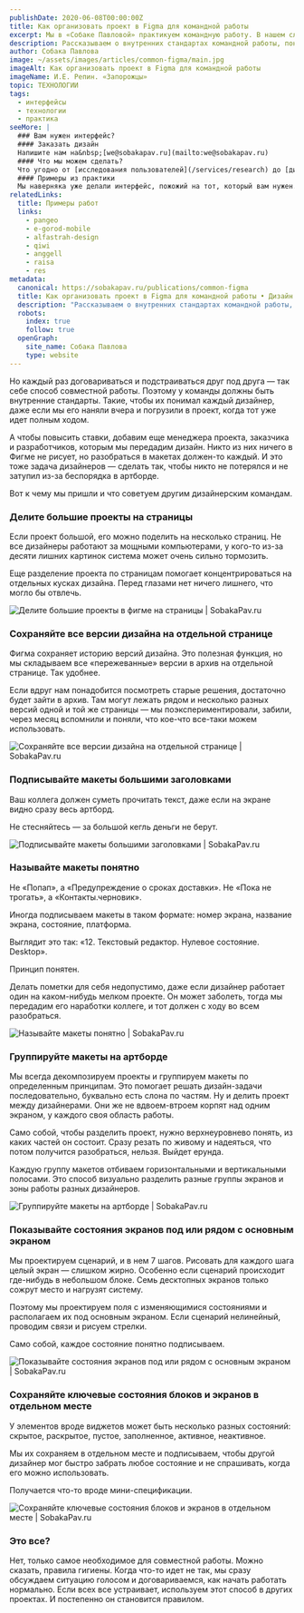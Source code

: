 ```yaml
---
publishDate: 2020-06-08T00:00:00Z
title: Как организовать проект в Figma для командной работы
excerpt: Мы в «Собаке Павловой» практикуем командную работу. В нашем случае это означает, что дизайнеры совместно работают над проектом в едином артборде в Фигме. Иногда одновременно, иногда — нет. Понятно, что два дизайнера между собой всегда как-нибудь смогут договориться. А три? Ну, смогут кое-как. Притрутся, в конце концов.
description: Рассказываем о внутренних стандартах командной работы, понятных всем от дизайнера до заказчика
author: Собака Павлова
image: ~/assets/images/articles/common-figma/main.jpg
imageAlt: Как организовать проект в Figma для командной работы
imageName: И.Е. Репин. «Запорожцы»
topic: ТЕХНОЛОГИИ
tags:
  - интерфейсы
  - технологии
  - практика
seeMore: |
  ### Вам нужен интерфейс?
  #### Заказать дизайн
  Напишите нам на&nbsp;[we@sobakapav.ru](mailto:we@sobakapav.ru)
  #### Что мы можем сделать?
  Что угодно от [исследования пользователей](/services/research) до [дизайна интерфейса под ключ](/services/ux-design). 
  #### Примеры из практики
  Мы наверняка уже делали интерфейс, пожожий на тот, который вам нужен. [Проверьте](https://sobakapav.ru/portfolio).
relatedLinks:
  title: Примеры работ
  links:
    - pangeo
    - e-gorod-mobile
    - alfastrah-design
    - qiwi
    - anggell
    - raisa
    - res
metadata:
  canonical: https://sobakapav.ru/publications/common-figma
  title: Как организовать проект в Figma для командной работы • Дизайн интерфейсов
  description: "Рассказываем о внутренних стандартах командной работы, понятных всем от дизайнера интерфейсов до заказчика"
  robots:
    index: true
    follow: true
  openGraph:
    site_name: Собака Павлова
    type: website
---
```



Но каждый раз договариваться и подстраиваться друг под друга — так себе способ совместной работы. Поэтому у команды должны быть внутренние стандарты. Такие, чтобы их понимал каждый дизайнер, даже если мы его наняли вчера и погрузили в проект, когда тот уже идет полным ходом.

А чтобы повысить ставки, добавим еще менеджера проекта, заказчика и разработчиков, которым мы передадим дизайн. Никто из них ничего в Фигме не рисует, но разобраться в макетах должен-то каждый. И это тоже задача дизайнеров — сделать так, чтобы никто не потерялся и не затупил из-за беспорядка в артборде.

Вот к чему мы пришли и что советуем другим дизайнерским командам.

### Делите большие проекты на страницы

Если проект большой, его можно поделить на несколько страниц. Не все дизайнеры работают за мощными компьютерами, у кого-то из-за десяти лишних картинок система может очень сильно тормозить.

Еще разделение проекта по страницам помогает концентрироваться на отдельных кусках дизайна. Перед глазами нет ничего лишнего, что могло бы отвлечь.

![Делите большие проекты в фигме на страницы | SobakaPav.ru](~/assets/images/articles/common-figma/1.png)

### Сохраняйте все версии дизайна на отдельной странице

Фигма сохраняет историю версий дизайна. Это полезная функция, но мы складываем все «пережеванные» версии в архив на отдельной странице. Так удобнее.

Если вдруг нам понадобится посмотреть старые решения, достаточно будет зайти в архив. Там могут лежать рядом и несколько разных версий одной и той же страницы — мы поэкспериментировали, забили, через месяц вспомнили и поняли, что кое-что все-таки можем использовать.

![Сохраняйте все версии дизайна на отдельной странице | SobakaPav.ru](~/assets/images/articles/common-figma/2.png)

### Подписывайте макеты большими заголовками

Ваш коллега должен суметь прочитать текст, даже если на экране видно сразу весь артборд.

Не стесняйтесь — за большой кегль деньги не берут.

![Подписывайте макеты большими заголовками | SobakaPav.ru](~/assets/images/articles/common-figma/3.png)

### Называйте макеты понятно

Не «Попап», а «Предупреждение о сроках доставки». Не «Пока не трогать», а «Контакты.черновик».

Иногда подписываем макеты в таком формате: номер экрана, название экрана, состояние, платформа.

Выглядит это так: «12. Текстовый редактор. Нулевое состояние. Desktop».

Принцип понятен.

Делать пометки для себя недопустимо, даже если дизайнер работает один на каком-нибудь мелком проекте. Он может заболеть, тогда мы передадим его наработки коллеге, и тот должен с ходу во всем разобраться.

![Называйте макеты понятно | SobakaPav.ru](~/assets/images/articles/common-figma/4.png)

### Группируйте макеты на артборде

Мы всегда декомпозируем проекты и группируем макеты по определенным принципам. Это помогает решать дизайн-задачи последовательно, буквально есть слона по частям. Ну и делить проект между дизайнерами. Они же не вдвоем-втроем корпят над одним экраном, у каждого своя область работы.

Само собой, чтобы разделить проект, нужно верхнеуровнево понять, из каких частей он состоит. Сразу резать по живому и надеяться, что потом получится разобраться, нельзя. Выйдет ерунда.

Каждую группу макетов отбиваем горизонтальными и вертикальными полосами. Это способ визуально разделить разные группы экранов и зоны работы разных дизайнеров.

![Группируйте макеты на артборде | SobakaPav.ru](~/assets/images/articles/common-figma/5.png)

### Показывайте состояния экранов под или рядом с основным экраном

Мы проектируем сценарий, и в нем 7 шагов. Рисовать для каждого шага целый экран — слишком жирно. Особенно если сценарий происходит где-нибудь в небольшом блоке. Семь десктопных экранов только сожрут место и нагрузят систему.

Поэтому мы проектируем поля с изменяющимися состояниями и располагаем их под основным экраном. Если сценарий нелинейный, проводим связи и рисуем стрелки.

Само собой, каждое состояние понятно подписываем.

![Показывайте состояния экранов под или рядом с основным экраном | SobakaPav.ru](~/assets/images/articles/common-figma/6.png)

### Сохраняйте ключевые состояния блоков и экранов в отдельном месте

У элементов вроде виджетов может быть несколько разных состояний: скрытое, раскрытое, пустое, заполненное, активное, неактивное.

Мы их сохраняем в отдельном месте и подписываем, чтобы другой дизайнер мог быстро забрать любое состояние и не спрашивать, когда его можно использовать.

Получается что-то вроде мини-спецификации.

![Сохраняйте ключевые состояния блоков и экранов в отдельном месте | SobakaPav.ru](~/assets/images/articles/common-figma/7.png)

### Это все?

Нет, только самое необходимое для совместной работы. Можно сказать, правила гигиены. Когда что-то идет не так, мы сразу обсуждаем ситуацию голосом и договариваемся, как начать работать нормально. Если всех все устраивает, используем этот способ в других проектах. И постепенно он становится правилом.

